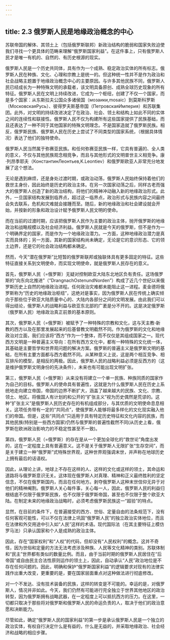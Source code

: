 ```yaml
---
---
---
```

title: 2.3 俄罗斯人民是地缘政治概念的中心
---



苏联帝国的解体、其领土上（包括俄罗斯联邦）新政治结构的脆弱和国家失败迫使我们寻找一个更具体的范畴来理解“俄罗斯国家利益”。在这件事上，只有俄罗斯人民才是唯一有机的、自然的、有历史根源的现实。

俄罗斯人民是一个历史共同体，具有作为一个成熟、稳定政治实体的所有标志。俄罗斯人民在种族、文化、心理和宗教上是统一的。但这种统一性并不是作为政治和社会战略主题置于地缘政治概念中心的主要原因。与许多其他民族不同，俄罗斯人民已经成长为一种特殊文明的承载者，该文明具备原创、成熟全球历史现象的所有特征。俄罗斯人民在文明上持续改进，它成为一个枢纽，创建了不仅一个国家，而是多个国家：从东斯拉夫公国众多诸侯国（мозаики,mosaic）到莫斯科罗斯（МосковскаяРусь）、彼得罗夫斯基帝国（ПетровскаяИмперия）和苏联集团。此外，对文明的持续改进决定了在政治、社会、领土和结构上如此不同的实体之间的连续性和联接性。俄罗斯人民不仅为构建所有这些国家提供了民族基础，而且还表达了一种不同于其他国家的特殊文明理念。不是国家造就了俄罗斯民族。相反，俄罗斯民族、俄罗斯人民在历史上尝试了不同类型的国家系统，（根据具体情况）表达了他们的独特使命。

俄罗斯人民当然属于弥赛亚民族。和任何弥赛亚民族一样，它具有普遍的、全人类的意义，不仅与其他民族观念相竞争，而且与其他形式的文明普世主义相竞争。康·列昂季耶夫（КонстантинЛеонтьев,K.Leontiev）和俄罗斯欧亚人非常充分地发展了这个想法。

无论是遇到麻烦，还是身处过渡时期，或政治动荡，俄罗斯人民始终保持着他们的救世主身份，因此始终是历史的政治主体。在另一次国家动荡之后，同样古老而强大的俄罗斯人创造了新的政治结构，将他们的精神冲动融入新的地缘政治形式。此外，一旦国家结构发展到临界点，超过这一临界点，政治形式与民族内容之间最终会失去联系，危机和灾难就会接踵而至。随后，新的地缘政治和社会建设就会开始，并按新的形象和政治设计赋予俄罗斯人民文明的使命。

而在当前的过渡时期，应该把俄罗斯人民作为主要的政治主体，抛开俄罗斯的地缘政治和战略规模以及社会经济利益。俄罗斯人民就是今天的俄罗斯，但不是作为一个明确界定的国家，而是作为一个地缘政治潜力。一方面，这种地缘政治潜力是真实而具体的；另一方面，其新的国家结构尚未确定，无论是它的意识形态、它的领土边界，还是它的社会政治结构都未确定。

然而，今天“潜在俄罗斯”比短暂的俄罗斯联邦或独联体具有更多固定的特征。这些特征直接关系到文明使命，而实现文明使命，就是俄罗斯人民存在的意义。

首先，俄罗斯人民（=俄罗斯）无疑对控制欧亚大陆东北地区负有责任。这场俄罗斯的“向东向北推进”（“DrangnachOstenundNorden”）构成了近几个世纪以来俄罗斯历史上自然的地缘政治进程。任何政治灾难都未能阻止这一进程。麦金德将俄罗斯称为“历史的地缘政治枢纽”，这绝对是事实，因为俄罗斯人民在传统上确实倾向于那些位于欧亚大陆质量中心的、大陆内各部分之间的文明发展。由此我们可以得出结论，俄罗斯人的战略利益与欧亚东北部的广袤是分不开的。这是决定俄罗斯（俄罗斯人民）地缘政治真正前景的基本原则。

其次，俄罗斯人民（=俄罗斯）被赋予了一种特殊的宗教和文化，这与天主教‑新教的西方以及在那里发展起来的后基督教文明截然不同。作为俄罗斯的文化和地缘政治对立面，我们应该将“西方”作为一个整体，而不仅仅是其组成国家之一。现代西方文明是一种普遍主义导向：在所有西方文化中，都有一种特殊的文化统一体，其基础是主要哲学和世界观问题的解决方案。俄罗斯的普遍主义是俄罗斯文明的基础，在所有主要方面都与西方截然不同。从某种意义上说，这是两个相互竞争、相互排斥的模型，是相反的两极。因此，俄罗斯人民的战略利益必须是反西方的（这是维护俄罗斯文明身份的先决条件），未来也有可能出现文明扩张。

第三，俄罗斯人民（=俄罗斯）从来没有将建立一个单一民族、种族同质的国家作为自己的目标。俄罗斯人的使命具有普遍性，这就是为什么俄罗斯人民在历史上系统地⾛向建立帝国，帝国的边界不断扩大，涵盖了越来越大的民族、文化、宗教、领土、地区。将俄国人有计划的和公开的“扩张主义”视为历史偶然是荒谬的。这种“扩张主义”是俄罗斯人民历史存在的有机组成部分，与其优质的文明使命息息相关。这项任务带有一定的“共同点”，使俄罗斯人能够将最多样化的文化现实融入他们的帝国。但是，这些“共同点”只适用于具有特定历史特征和文化内容的民族，而其他民族(特别是一些西方国家)仍然与俄罗斯的普遍性截然不同(从历史上看，俄罗斯在欧洲政治影响力的不稳定性甚至不一致)。

第四，俄罗斯人民（=俄罗斯）的存在是从一个更加全球化的“救世论”角度出发的，这在一定程度上具有普遍意义。这不是关于俄罗斯人无限扩张“生存空间”，而是关于建立一种“俄罗斯”式特殊世界观，这种世界观强调末世，并声称在地球历史上拥有最后的话语权。

因此，从理论上讲，地球上不存在这样的人、这样的文化或这样的领土，其命运和道路将与俄罗斯意识无关。这体现在俄罗斯人对真理、精神和正义最终胜利的坚定信念，不仅在俄罗斯国内，而且在任何地方。剥夺俄罗斯人这种末世信仰无异于对他们的精神阉割。俄罗斯人关心每件事，关心每一人，因此，俄罗斯人民的利益归根结底不仅限于俄罗斯民族，也不仅限于俄罗斯帝国，甚至也不仅限于整个欧亚大陆。在制定未来的地缘政治战略时，必须考虑俄罗斯民族这一“超验”的特点。

显然，在目前的条件下，在普遍接受的西方、世俗、定量自由的法条规范下，没有任何客观可能性，可以不仅在法律上巩固“俄罗斯人民”的独立政治实体地位，而且在法律和外交用途中引入如“人民”这样的术语。现代国际法（在其主要特征上模仿罗马法）只承认国家和个人是成熟的政治主体。

因此，存在“国家权利”和“人权”的代码，但却没有“人民权利”的概念。这并不奇怪，因为世俗和定量的方法无法考虑涉及种族、人民等文化精神的类别。苏联体制和“民主”世界都有类似的数量比例。而且，由于当前时期的俄罗斯人民居住在“后帝国”或自由民主合法性原则运作的领土上，因此，自动承认“人民”政治地位是不存在任何问题的。因此，明确和保护“俄罗斯国家利益”的逻辑要求对现有的法律实践作出重大改变，更重要的是，要在国家层面重点对这种做法进行彻底修改。

对一个不发达、没有技术装备的民族，这样的转变是不可能的。幸运的是，对俄罗斯人，情况并非如此。今天，我们仍然有可能进行完全独立于世界其他地区的政治转型，因为俄罗斯拥有战略武器，在一定程度上可以抵抗西方的压力。在这里，一切都只取决于那些将对俄罗斯和俄罗斯人民的命运负责的人，取决于他们的政治意愿和决断能力。

尽管如此，确定“俄罗斯人民的国家利益”的第一步是承认俄罗斯人民是一个独立的政治实体，有权自行决定什么是有益的，什么是无益的，并采取地缘政治、社会经济和战略的相应步骤。